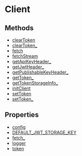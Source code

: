 
# Client

## Methods

- [clearToken](../../Client/methods/js_sdk.admin.Client.clearToken/page.mdx)
- [clearToken\_](../../Client/methods/js_sdk.admin.Client.clearToken_/page.mdx)
- [fetch](../../Client/methods/js_sdk.admin.Client.fetch/page.mdx)
- [fetchStream](../../Client/methods/js_sdk.admin.Client.fetchStream/page.mdx)
- [getApiKeyHeader\_](../../Client/methods/js_sdk.admin.Client.getApiKeyHeader_/page.mdx)
- [getJwtHeader\_](../../Client/methods/js_sdk.admin.Client.getJwtHeader_/page.mdx)
- [getPublishableKeyHeader\_](../../Client/methods/js_sdk.admin.Client.getPublishableKeyHeader_/page.mdx)
- [getToken\_](../../Client/methods/js_sdk.admin.Client.getToken_/page.mdx)
- [getTokenStorageInfo\_](../../Client/methods/js_sdk.admin.Client.getTokenStorageInfo_/page.mdx)
- [initClient](../../Client/methods/js_sdk.admin.Client.initClient/page.mdx)
- [setToken](../../Client/methods/js_sdk.admin.Client.setToken/page.mdx)
- [setToken\_](../../Client/methods/js_sdk.admin.Client.setToken_/page.mdx)

## Properties

- [config](../../Client/properties/js_sdk.admin.Client.config/page.mdx)
- [DEFAULT\_JWT\_STORAGE\_KEY](../../Client/properties/js_sdk.admin.Client.DEFAULT_JWT_STORAGE_KEY/page.mdx)
- [fetch\_](../../Client/properties/js_sdk.admin.Client.fetch_/page.mdx)
- [logger](../../Client/properties/js_sdk.admin.Client.logger/page.mdx)
- [token](../../Client/properties/js_sdk.admin.Client.token/page.mdx)
